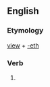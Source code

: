 ==English==

===Etymology===
[[view]] + [[-eth]]

===Verb===
{{infl|en|verb form}}

# {{archaic third-person singular of|view}}